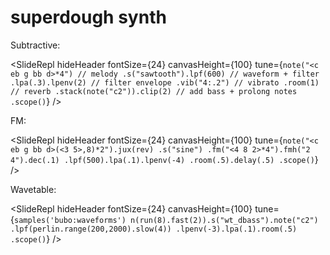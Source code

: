
# superdough synth

Subtractive:

<SlideRepl
  hideHeader
  fontSize={24}
  canvasHeight={100}
  tune={`note("<c eb g bb d>*4") // melody
  .s("sawtooth").lpf(600) // waveform + filter
  .lpa(.3).lpenv(2) // filter envelope
  .vib("4:.2") // vibrato
  .room(1) // reverb
  .stack(note("c2")).clip(2) // add bass + prolong notes
  .scope()`}
/>

FM:

<SlideRepl
  hideHeader
  fontSize={24}
  canvasHeight={100}
  tune={`note("<c eb g bb d>(<3 5>,8)*2").jux(rev)
  .s("sine")
  .fm("<4 8 2>*4").fmh("2 4").dec(.1)
  .lpf(500).lpa(.1).lpenv(-4)
  .room(.5).delay(.5)
  .scope()`}
/>

Wavetable:

<SlideRepl
  hideHeader
  fontSize={24}
  canvasHeight={100}
  tune={`samples('bubo:waveforms')
n(run(8).fast(2)).s("wt_dbass").note("c2")
.lpf(perlin.range(200,2000).slow(4))
.lpenv(-3).lpa(.1).room(.5)
.scope()`}
/>

<div className="h-[600px]" />
